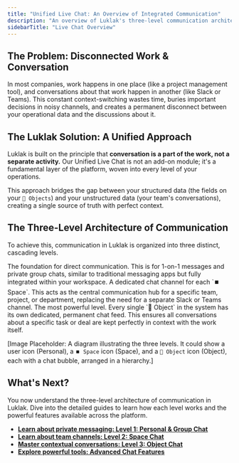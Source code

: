 ```yaml
---
title: "Unified Live Chat: An Overview of Integrated Communication"
description: "An overview of Luklak's three-level communication architecture (Personal, Space, and Object), designed to keep conversations in context with your work."
sidebarTitle: "Live Chat Overview"
---
```


## The Problem: Disconnected Work & Conversation

In most companies, work happens in one place (like a project management tool), and conversations about that work happen in another (like Slack or Teams). This constant context-switching wastes time, buries important decisions in noisy channels, and creates a permanent disconnect between your operational data and the discussions about it.

## The Luklak Solution: A Unified Approach

Luklak is built on the principle that **conversation is a part of the work, not a separate activity.** Our Unified Live Chat is not an add-on module; it's a fundamental layer of the platform, woven into every level of your operations.

This approach bridges the gap between your structured data (the fields on your `🧊 Objects`) and your unstructured data (your team's conversations), creating a single source of truth with perfect context.

## The Three-Level Architecture of Communication

To achieve this, communication in Luklak is organized into three distinct, cascading levels.

<CardGroup cols={3}>
  <Card title="Level 1: Personal Chat" icon="comment-dots" iconType="duotone">
    The foundation for direct communication. This is for 1-on-1 messages and private group chats, similar to traditional messaging apps but fully integrated within your workspace.
  </Card>
  <Card title="Level 2: Space Chat" icon="message-dots" iconType="duotone">
    A dedicated chat channel for each `⏹️ Space`. This acts as the central communication hub for a specific team, project, or department, replacing the need for a separate Slack or Teams channel.
  </Card>
  <Card title="Level 3: Object Chat" icon="comment-lines" iconType="duotone">
    The most powerful level. Every single `🧊 Object` in the system has its own dedicated, permanent chat feed. This ensures all conversations about a specific task or deal are kept perfectly in context with the work itself.
  </Card>
</CardGroup>

[Image Placeholder: A diagram illustrating the three levels. It could show a user icon (Personal), a `⏹️ Space` icon (Space), and a `🧊 Object` icon (Object), each with a chat bubble, arranged in a hierarchy.]

## What's Next?

You now understand the three-level architecture of communication in Luklak. Dive into the detailed guides to learn how each level works and the powerful features available across the platform.

- [**Learn about private messaging: Level 1: Personal & Group Chat**](/platform/core-concepts/unified-live-chat/personal-chat)
- [**Learn about team channels: Level 2: Space Chat**](/platform/core-concepts/unified-live-chat/space-chat)
- [**Master contextual conversations: Level 3: Object Chat**](/platform/core-concepts/unified-live-chat/object-chat)
- [**Explore powerful tools: Advanced Chat Features**](/platform/core-concepts/unified-live-chat/chat-features)